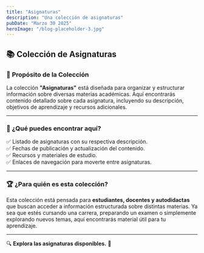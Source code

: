 ```yaml
---
title: "Asignaturas"
description: "Una colección de asignaturas"
pubDate: "Marzo 30 2025"
heroImage: "/blog-placeholder-3.jpg"
---
```


## 📚 **Colección de Asignaturas**

### 🎯 **Propósito de la Colección**

La colección **"Asignaturas"** está diseñada para organizar y estructurar información sobre diversas materias académicas. Aquí encontrarás contenido detallado sobre cada asignatura, incluyendo su descripción, objetivos de aprendizaje y recursos adicionales.

---

### 📖 **¿Qué puedes encontrar aquí?**

✅ Listado de asignaturas con su respectiva descripción.  
✅ Fechas de publicación y actualización del contenido.  
✅ Recursos y materiales de estudio.  
✅ Enlaces de navegación para moverte entre asignaturas.

---

### 🏆 **¿Para quién es esta colección?**

Esta colección está pensada para **estudiantes, docentes y autodidactas** que buscan acceder a información estructurada sobre distintas materias. Ya sea que estés cursando una carrera, preparando un examen o simplemente explorando nuevos temas, aquí encontrarás material útil para tu aprendizaje.

---

🔍 **Explora las asignaturas disponibles.** 🚀

<ListaColeccion coleccion="asignaturas" baseURL="/asignaturas/"/>
